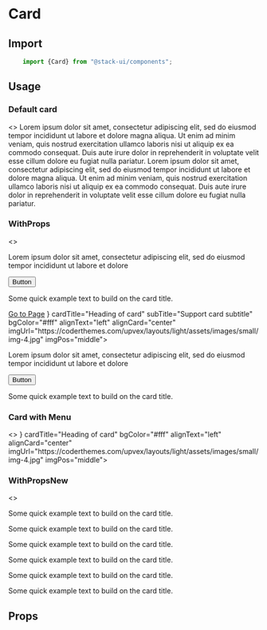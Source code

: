 

<Meta title="Components/Card" component="Card"  />

# Card

<Story name="Import" />

## Import

```jsx
    import {Card} from "@stack-ui/components";
```

## Usage

<Story name="Usages"/>

### Default card
<Preview withToolbar>
<Story name="-Default">
    <>
    <Card cardTitle="Heading of card" border="1px solid #ede5e52e" boxShadow="1px 5px 19px -13px #673ab752">
            Lorem ipsum dolor sit amet, consectetur adipiscing elit, sed do eiusmod tempor incididunt ut labore et dolore magna aliqua. Ut enim ad minim veniam, quis nostrud exercitation ullamco laboris nisi ut aliquip ex ea commodo consequat. Duis aute irure dolor in reprehenderit in voluptate velit esse cillum dolore eu fugiat nulla pariatur.
    </Card>
     <Card subTitle="Sub Title" border="1px solid #ede5e52e" boxShadow="1px 5px 19px -13px #673ab752" bgColor="#ccc" color="#fff">
            Lorem ipsum dolor sit amet, consectetur adipiscing elit, sed do eiusmod tempor incididunt ut labore et dolore magna aliqua. Ut enim ad minim veniam, quis nostrud exercitation ullamco laboris nisi ut aliquip ex ea commodo consequat. Duis aute irure dolor in reprehenderit in voluptate velit esse cillum dolore eu fugiat nulla pariatur.
    </Card>
    </>
</Story>
</Preview>

### WithProps
<Preview withToolbar>
<Story name="-WithProps">
<>
    <Row>
    <Col xl="4">
    <Card cardTitle="Heading of card" bgColor="#fff" alignText="left" alignCard="center" imgUrl="https://coderthemes.com/upvex/layouts/light/assets/images/small/img-1.jpg" imgPos="top">
        <p>
        Lorem ipsum dolor sit amet, consectetur adipiscing elit, sed do eiusmod tempor incididunt ut labore et dolore
        </p>
        <Button btnType="primary" btnVariant="contained"> Button </Button>
    </Card>
    </Col>
     <Col xl="4">
    <Card cardTitle="Heading of card" bgColor="#fff" alignText="left" alignCard="center" imgUrl="https://coderthemes.com/upvex/layouts/light/assets/images/small/img-2.jpg" imgPos="bottom">
        <p>
        Some quick example text to build on the card title.
        </p>
        <a href="#">Go to Page</a>
    </Card>
    </Col>
     <Col xl="4">
    <Card cardMenu={<Menu btnType="menu" iconOption options={[
            {
          headerText: 'Header-Text',
            },
            {
          item:'HTML',
        },
        {
          item:'CSS',
        },
        {
          item:'Javascript',
          isDivider: true,
        }]}
        />} cardTitle="Heading of card" subTitle="Support card subtitle" bgColor="#fff" alignText="left" alignCard="center" imgUrl="https://coderthemes.com/upvex/layouts/light/assets/images/small/img-4.jpg" imgPos="middle">
        <p>
        Lorem ipsum dolor sit amet, consectetur adipiscing elit, sed do eiusmod tempor incididunt ut labore et dolore
        </p>
        <Button btnType="primary" btnVariant="contained"> Button </Button>
    </Card>
    </Col>
    </Row>
        <Row>
 <Col xl="4">
    <Card cardTitle="Heading of card" bgColor="#fff" alignText="left" alignCard="center" imgUrl="https://coderthemes.com/upvex/layouts/light/assets/images/small/img-1.jpg" imgPos="bg">
        <p>
        Some quick example text to build on the card title.
        </p>
    </Card>
    </Col>   
     </Row>
</>
</Story>
</Preview>

### Card with Menu
<Preview withToolbar>
<Story name="Card with Menu">
<>
<Row>
<Col xl="4">
    <Card cardMenu={<Menu btnType="menu" iconOption options={[
            {
          headerText: 'Header-Text',
            },
            {
          item:'HTML',
        },
        {
          item:'CSS',
        },
        {
          item:'Javascript',
          isDivider: true,
        }]}
        />} cardTitle="Heading of card" bgColor="#fff" alignText="left" alignCard="center" imgUrl="https://coderthemes.com/upvex/layouts/light/assets/images/small/img-4.jpg" imgPos="middle">
    </Card>
    </Col>
  
</Row>
</>
</Story>
</Preview>

### WithPropsNew
<Preview withToolbar>
<Story name="-WithPropsNew">
<>
<Row>
 <Col xl="4">
    <Card cardTitle="Heading of card" bgColor="primary" alignText="left" alignCard="center">
        <p>
            Some quick example text to build on the card title.
        </p>
    </Card>
    </Col> 
     <Col xl="4">
    <Card cardTitle="Heading of card" bgColor="danger" alignText="left" alignCard="center">
        <p>
            Some quick example text to build on the card title.
        </p>
    </Card>
    </Col> 
     <Col xl="4">
    <Card cardTitle="Heading of card" bgColor="warning" alignText="left" alignCard="center">
        <p>
            Some quick example text to build on the card title.
        </p>
    </Card>
    </Col>   
    </Row>
    <CardDeck>
    <Card border="light" cardTitle="Card title" bgColor="#fff" alignText="left" alignCard="center" imgUrl="https://coderthemes.com/upvex/layouts/light/assets/images/small/img-1.jpg" imgPos="top">
   <p>
            Some quick example text to build on the card title.
        </p>
    </Card>
      <Card border="light" cardTitle="Card title" bgColor="#fff" alignText="left" alignCard="center" imgUrl="https://coderthemes.com/upvex/layouts/light/assets/images/small/img-1.jpg" imgPos="top">
   <p>
            Some quick example text to build on the card title.
        </p>
    </Card>
      <Card border="light" cardTitle="Card title" bgColor="#fff" alignText="left" alignCard="center" imgUrl="https://coderthemes.com/upvex/layouts/light/assets/images/small/img-1.jpg" imgPos="top">
   <p>
            Some quick example text to build on the card title.
        </p>
    </Card>
    </CardDeck>
</>
</Story>
</Preview>

<Story name="Props" />

## Props

<Props of={CardTypes} />